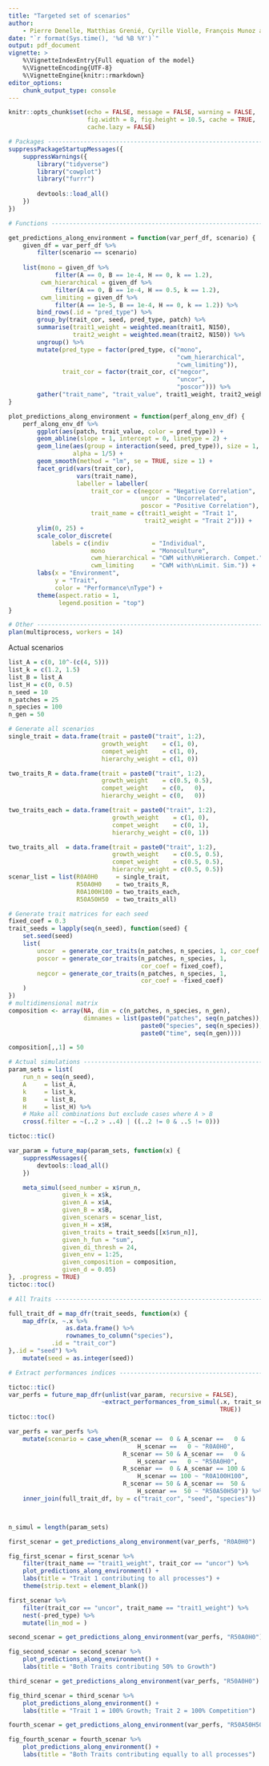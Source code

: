 ```yaml
---
title: "Targeted set of scenarios"
author:
    - Pierre Denelle, Matthias Grenié, Cyrille Violle, François Munoz and Caroline M. Tucker
date: "`r format(Sys.time(), '%d %B %Y')`"
output: pdf_document
vignette: >
    %\VignetteIndexEntry{Full equation of the model}
    %\VignetteEncoding{UTF-8}
    %\VignetteEngine{knitr::rmarkdown}
editor_options: 
    chunk_output_type: console
---
```


```r
knitr::opts_chunk$set(echo = FALSE, message = FALSE, warning = FALSE,
                      fig.width = 8, fig.height = 10.5, cache = TRUE,
                      cache.lazy = FALSE)

# Packages ---------------------------------------------------------------------
suppressPackageStartupMessages({
    suppressWarnings({
        library("tidyverse")
        library("cowplot")
        library("furrr")
        
        devtools::load_all()
    })
})

# Functions --------------------------------------------------------------------

get_predictions_along_environment = function(var_perf_df, scenario) {
    given_df = var_perf_df %>%
        filter(scenario == scenario)
    
    list(mono = given_df %>%
             filter(A == 0, B == 1e-4, H == 0, k == 1.2),
         cwm_hierarchical = given_df %>%
             filter(A == 0, B == 1e-4, H == 0.5, k == 1.2),
         cwm_limiting = given_df %>%
             filter(A == 1e-5, B == 1e-4, H == 0, k == 1.2)) %>%
        bind_rows(.id = "pred_type") %>%
        group_by(trait_cor, seed, pred_type, patch) %>%
        summarise(trait1_weight = weighted.mean(trait1, N150),
                  trait2_weight = weighted.mean(trait2, N150)) %>%
        ungroup() %>%
        mutate(pred_type = factor(pred_type, c("mono",
                                               "cwm_hierarchical",
                                               "cwm_limiting")),
               trait_cor = factor(trait_cor, c("negcor",
                                               "uncor",
                                               "poscor"))) %>%
        gather("trait_name", "trait_value", trait1_weight, trait2_weight)
}

plot_predictions_along_environment = function(perf_along_env_df) {
    perf_along_env_df %>%
        ggplot(aes(patch, trait_value, color = pred_type)) +
        geom_abline(slope = 1, intercept = 0, linetype = 2) +
        geom_line(aes(group = interaction(seed, pred_type)), size = 1,
                  alpha = 1/5) +
        geom_smooth(method = "lm", se = TRUE, size = 1) +
        facet_grid(vars(trait_cor),
                   vars(trait_name),
                   labeller = labeller(
                       trait_cor = c(negcor = "Negative Correlation",
                                     uncor  = "Uncorrelated",
                                     poscor = "Positive Correlation"),
                       trait_name = c(trait1_weight = "Trait 1",
                                      trait2_weight = "Trait 2"))) +
        ylim(0, 25) +
        scale_color_discrete(
            labels = c(indiv            = "Individual",
                       mono             = "Monoculture",
                       cwm_hierarchical = "CWM with\nHierarch. Compet.",
                       cwm_limiting     = "CWM with\nLimit. Sim.")) +
        labs(x = "Environment",
             y = "Trait",
             color = "Performance\nType") +
        theme(aspect.ratio = 1,
              legend.position = "top")
}

# Other ------------------------------------------------------------------------
plan(multiprocess, workers = 14)
```

Actual scenarios

```r
list_A = c(0, 10^-(c(4, 5)))
list_k = c(1.2, 1.5)
list_B = list_A
list_H = c(0, 0.5)
n_seed = 10
n_patches = 25
n_species = 100
n_gen = 50
```

```r
# Generate all scenarios
single_trait = data.frame(trait = paste0("trait", 1:2),
                          growth_weight    = c(1, 0),
                          compet_weight    = c(1, 0),
                          hierarchy_weight = c(1, 0))

two_traits_R = data.frame(trait = paste0("trait", 1:2),
                          growth_weight    = c(0.5, 0.5),
                          compet_weight    = c(0,   0),
                          hierarchy_weight = c(0,   0))

two_traits_each = data.frame(trait = paste0("trait", 1:2),
                             growth_weight    = c(1, 0),
                             compet_weight    = c(0, 1),
                             hierarchy_weight = c(0, 1))

two_traits_all  = data.frame(trait = paste0("trait", 1:2),
                             growth_weight    = c(0.5, 0.5),
                             compet_weight    = c(0.5, 0.5),
                             hierarchy_weight = c(0.5, 0.5))
scenar_list = list(R0A0H0     = single_trait,
                   R50A0H0    = two_traits_R,
                   R0A100H100 = two_traits_each,
                   R50A50H50  = two_traits_all)

# Generate trait matrices for each seed
fixed_coef = 0.3
trait_seeds = lapply(seq(n_seed), function(seed) {
    set.seed(seed)
    list(
        uncor  = generate_cor_traits(n_patches, n_species, 1, cor_coef = 0),
        poscor = generate_cor_traits(n_patches, n_species, 1,
                                     cor_coef = fixed_coef),
        negcor = generate_cor_traits(n_patches, n_species, 1,
                                     cor_coef = -fixed_coef)
    )
})
# multidimensional matrix
composition <- array(NA, dim = c(n_patches, n_species, n_gen),
                     dimnames = list(paste0("patches", seq(n_patches)),
                                     paste0("species", seq(n_species)),
                                     paste0("time", seq(n_gen))))

composition[,,1] = 50

# Actual simulations -----------------------------------------------------------
param_sets = list(
    run_n = seq(n_seed),
    A     = list_A,
    k     = list_k,
    B     = list_B,
    H     = list_H) %>%
    # Make all combinations but exclude cases where A > B
    cross(.filter = ~(..2 > ..4) | ((..2 != 0 & ..5 != 0)))

tictoc::tic()

var_param = future_map(param_sets, function(x) {
    suppressMessages({
        devtools::load_all()
    })

    meta_simul(seed_number = x$run_n,
               given_k = x$k,
               given_A = x$A,
               given_B = x$B,
               given_scenars = scenar_list,
               given_H = x$H,
               given_traits = trait_seeds[[x$run_n]],
               given_h_fun = "sum",
               given_di_thresh = 24,
               given_env = 1:25,
               given_composition = composition,
               given_d = 0.05)
}, .progress = TRUE)
tictoc::toc()

# All Traits -------------------------------------------------------------------

full_trait_df = map_dfr(trait_seeds, function(x) {
    map_dfr(x, ~.x %>%
                as.data.frame() %>%
                rownames_to_column("species"),
            .id = "trait_cor")
},.id = "seed") %>%
    mutate(seed = as.integer(seed))

# Extract performances indices -------------------------------------------------

tictoc::tic()
var_perfs = future_map_dfr(unlist(var_param, recursive = FALSE),
                          ~extract_performances_from_simul(.x, trait_seeds,
                                                           TRUE))
tictoc::toc()

var_perfs = var_perfs %>%
    mutate(scenario = case_when(R_scenar ==  0 & A_scenar ==   0 &
                                    H_scenar ==   0 ~ "R0A0H0",
                                R_scenar == 50 & A_scenar ==   0 &
                                    H_scenar ==   0 ~ "R50A0H0",
                                R_scenar ==  0 & A_scenar == 100 &
                                    H_scenar == 100 ~ "R0A100H100",
                                R_scenar == 50 & A_scenar ==  50 &
                                    H_scenar ==  50 ~ "R50A50H50")) %>%
    inner_join(full_trait_df, by = c("trait_cor", "seed", "species"))



n_simul = length(param_sets)
```

```r
first_scenar = get_predictions_along_environment(var_perfs, "R0A0H0")

fig_first_scenar = first_scenar %>%
    filter(trait_name == "trait1_weight", trait_cor == "uncor") %>%
    plot_predictions_along_environment() +
    labs(title = "Trait 1 contributing to all processes") +
    theme(strip.text = element_blank())

first_scenar %>%
    filter(trait_cor == "uncor", trait_name == "trait1_weight") %>%
    nest(-pred_type) %>%
    mutate(lin_mod = )
```

```r
second_scenar = get_predictions_along_environment(var_perfs, "R50A0H0")

fig_second_scenar = second_scenar %>%
    plot_predictions_along_environment() +
    labs(title = "Both Traits contributing 50% to Growth")
```


```r
third_scenar = get_predictions_along_environment(var_perfs, "R50A0H0")

fig_third_scenar = third_scenar %>%
    plot_predictions_along_environment() +
    labs(title = "Trait 1 = 100% Growth; Trait 2 = 100% Competition")
```

```r
fourth_scenar = get_predictions_along_environment(var_perfs, "R50A50H50")

fig_fourth_scenar = fourth_scenar %>%
    plot_predictions_along_environment() +
    labs(title = "Both Traits contributing equally to all processes")
```
